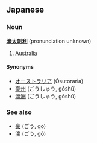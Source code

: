 ==Japanese==
===Noun===
'''[[濠]][[太]][[刺]][[利]]''' (pronunciation unknown)

# [[Australia]]

====Synonyms====
*[[オーストラリア]] (Ōsutoraria)
*[[豪州]] (ごうしゅう, gōshū)
*[[濠洲]] (ごうしゅう, gōshū)

===See also===
*[[豪]] (ごう, gō)
*[[濠]] (ごう, gō)